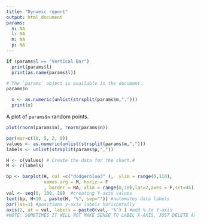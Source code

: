 ```yaml
---
title: "Dynamic report"
output: html_document
params:
  n: NA
  l: NA
  m: NA
  p: NA
---
```

```r
if (params$l == "Vertical Bar")
  print(params$l)
  print(as.name(params$l))
```

```r
# The `params` object is available in the document.
params$n
```

```r
  x <- as.numeric(unlist(strsplit(params$m,",")))
  print(x)
```

A plot of `params$n` random points.

```r
plot(rnorm(params$n), rnorm(params$n))
```


```r
par(mar=c(10, 5, 2, 0))
values <- as.numeric(unlist(strsplit(params$m,",")))
labels <- unlist(strsplit(params$p,","))

H <- c(values) # Create the data for the chart.#
M <- c(labels)

bp <- barplot(H, col =c("dodgerblue3" ),  ylim = range(0,110),
              names.arg = M, horiz = F
              , border = NA, xlim = range(0,10),las=2,axes = F,srt=45)
val <- seq(0, 100, 20)  #creating Y-axis values
text(bp, H+10 , paste(H, "%", sep="")) #automates data labels
par(las=1) #positions y-axis labels horizontally
axis(2, at = val, labels = paste0(val, '%') ) #add % to Y-axis
#NOTE: SOMETIMES IT WILL NOT MAKE SENSE TO LABEL X-AXIS, JUST DELETE AXIS LABEL IN THOSE INSTANCES

```